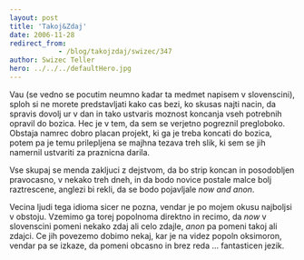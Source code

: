 ```yaml
---
layout: post
title: 'Takoj&Zdaj'
date: 2006-11-28
redirect_from: 
            - /blog/takojzdaj/swizec/347
author: Swizec Teller
hero: ../../../defaultHero.jpg
---
```

Vau (se vedno se pocutim neumno kadar ta medmet napisem v slovenscini), sploh si ne morete predstavljati kako cas bezi, ko skusas najti nacin, da spravis dovolj ur v dan in tako ustvaris moznost koncanja vseh potrebnih opravil do bozica. Hec je v tem, da sem se verjetno pogreznil pregloboko. Obstaja namrec dobro placan projekt, ki ga je treba koncati do bozica, potem pa je temu prilepljena se majhna tezava treh slik, ki sem se jih namernil ustvariti za praznicna darila.

Vse skupaj se menda zakljuci z dejstvom, da bo strip koncan in posodobljen pravocasno, v nekako treh dneh, in da bodo novice postale malce bolj raztrescene, anglezi bi rekli, da se bodo pojavljale _now and anon_.

Vecina ljudi tega idioma sicer ne pozna, vendar je po mojem okusu najboljsi v obstoju. Vzemimo ga torej popolnoma direktno in recimo, da _now_ v slovenscini pomeni nekako zdaj ali celo zdajle, _anon_ pa pomeni takoj ali zdajci. Ce jih povezemo dobimo nekaj, kar je na videz popoln oksimoron, vendar pa se izkaze, da pomeni obcasno in brez reda ... fantasticen jezik.